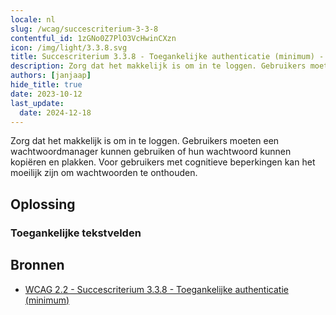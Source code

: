 ```yaml
---
locale: nl
slug: /wcag/succescriterium-3-3-8
contentful_id: 1zGNo0Z7PlO3VcHwinCXzn
icon: /img/light/3.3.8.svg
title: Succescriterium 3.3.8 - Toegankelijke authenticatie (minimum) - Niveau AA
description: Zorg dat het makkelijk is om in te loggen. Gebruikers moeten een wachtwoordmanager kunnen gebruiken of hun wachtwoord kunnen kopiëren en plakken. Voor gebruikers met  cognitieve beperkingen kan het moeilijk zijn om wachtwoorden te onthouden.
authors: [janjaap]
hide_title: true
date: 2023-10-12
last_update:
  date: 2024-12-18
---
```


<Hero
  title="Toegankelijke authenticatie (minimum)"
  image="/img/light/3.3.8.svg"
  alt="WCAG 3.3.8 icon"
  prefix="Succescriterium 3.3.8"
  suffix="Niveau AA"
/>

Zorg dat het makkelijk is om in te loggen. Gebruikers moeten een wachtwoordmanager kunnen gebruiken of hun wachtwoord kunnen kopiëren en plakken. Voor gebruikers met  cognitieve beperkingen kan het moeilijk zijn om wachtwoorden te onthouden.

## Oplossing

### Toegankelijke tekstvelden

<CodeSample id="input-authentication" locale="nl"/>

## Bronnen

- [WCAG 2.2 - Succescriterium 3.3.8 - Toegankelijke authenticatie (minimum)](https://www.w3.org/Translations/WCAG22-nl/#accessible-authentication-minimum)
